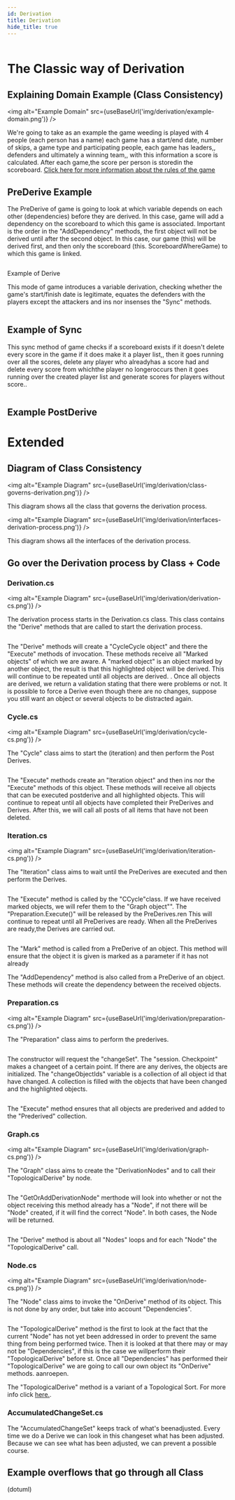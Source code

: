 ```yaml
---
id: Derivation
title: Derivation
hide_title: true
---
```



<Header title="How Derivation works in Allors v2"></Header>

# The Classic way of Derivation

## Explaining Domain Example (Class Consistency)

<img alt="Example Domain" src={useBaseUrl('img/derivation/example-domain.png')} />

We're going to take as an example the game weeding is played with 4 people (each person has a name) each game has a start/end date, number of skips, a game type and participating people, each game has leaders,, defenders and ultimately a winning team,, with this information a score is calculated. After each game,the score per person is storedin the scoreboard. [Click here for more information about the rules of the game](https://wikipedia.org/wiki/Colour_whist)

## PreDerive Example

The PreDerive of game is going to look at which variable depends on each other (dependencies) before they are derived. In this case, game will add a dependency on the scoreboard to which this game is associated. Important is the order in the "AddDependency" methods, the first object will not be derived until after the second object. In this case, our game (this) will be derived first, and then only the scoreboard (this. ScoreboardWhereGame) to which this game is linked.

```csharp

```

Example of Derive

This mode of game introduces a variable derivation, checking whether the game's start/finish date is legitimate, equates the defenders with the players except the attackers and ins nor insenses the "Sync" methods.

```csharp

```

## Example of Sync

This sync method of game checks if a scoreboard exists if it doesn't delete every score in the game if it does make it a player list,, then it goes running over all the scores, delete any player who alreadyhas a score had and delete every score from whichthe player no longeroccurs then it goes running over the created player list and generate scores for players without score..

```csharp

```

##

## Example PostDerive

# Extended

## Diagram of Class Consistency

<img alt="Example Diagram" src={useBaseUrl('img/derivation/class-governs-derivation.png')} />

This diagram shows all the class that governs the derivation process.

<img alt="Example Diagram" src={useBaseUrl('img/derivation/interfaces-derivation-process.png')} />

This diagram shows all the interfaces of the derivation process.

## Go over the Derivation process by Class + Code

### Derivation.cs

<img alt="Example Diagram" src={useBaseUrl('img/derivation/derivation-cs.png')} />

The derivation process starts in the Derivation.cs class. This class contains the "Derive" methods that are called to start the derivation process.

```csharp

```

The "Derive" methods will create a "CycleCycle object" and there the "Execute" methods of invocation. These methods receive all "Marked objects" of which we are aware. A "marked object" is an object marked by another object, the result is that this highlighted object will be derived. This will continue to be repeated until all objects are derived. . Once all objects are derived, we return a validation stating that there were problems or not. It is possible to force a Derive even though there are no changes, suppose you still want an object or several objects to be distracted again.

### Cycle.cs

<img alt="Example Diagram" src={useBaseUrl('img/derivation/cycle-cs.png')} />

The "Cycle" class aims to start the (iteration) and then perform the Post Derives.

```csharp

```

The "Execute" methods create an "Iteration object" and then ins nor the "Execute" methods of this object. These methods will receive all objects that can be executed postderive and all highlighted objects. This will continue to repeat until all objects have completed their PreDerives and Derives. After this, we will call all posts of all items that have not been deleted.

### Iteration.cs

<img alt="Example Diagram" src={useBaseUrl('img/derivation/iteration-cs.png')} />

The "Iteration" class aims to wait until the PreDerives are executed and then perform the Derives.

```csharp

```

The "Execute" method is called by the "CCycle"class. If we have received marked objects, we will refer them to the "Graph object"". The "Preparation.Execute()" will be released by the PreDerives.ren This will continue to repeat until all PreDerives are ready. When all the PreDerives are ready,the Derives are carried out.

```csharp

```

The "Mark" method is called from a PreDerive of an object. This method will ensure that the object it is given is marked as a parameter if it has not already

The "AddDependency" method is also called from a PreDerive of an object. These methods will create the dependency between the received objects.

### Preparation.cs

<img alt="Example Diagram" src={useBaseUrl('img/derivation/preparation-cs.png')} />

The "Preparation" class aims to perform the prederives.

```csharp

```

The constructor will request the "changeSet". The "session. Checkpoint" makes a changeet of a certain point. If there are any derives, the objects are initialized. The "changeObjectIds" variable is a collection of all object id that have changed. A collection is filled with the objects that have been changed and the highlighted objects.

```csharp

```

The "Execute" method ensures that all objects are prederived and added to the "Prederived" collection.

### Graph.cs

<img alt="Example Diagram" src={useBaseUrl('img/derivation/graph-cs.png')} />

The "Graph" class aims to create the "DerivationNodes" and to call their "TopologicalDerive" by node.

```csharp

```

The "GetOrAddDerivationNode" merthode will look into whether or not the object receiving this method already has a "Node", if not there will be "Node" created, if it will find the correct "Node". In both cases, the Node will be returned.

```csharp

```

The "Derive" method is about all "Nodes" loops and for each "Node" the "TopologicalDerive" call.

### Node.cs

<img alt="Example Diagram" src={useBaseUrl('img/derivation/node-cs.png')} />

The "Node" class aims to invoke the "OnDerive" method of its object. This is not done by any order, but take into account "Dependencies".

```csharp

```

The "TopologicalDerive" method is the first to look at the fact that the current "Node" has not yet been addressed in order to prevent the same thing from being performed twice. Then it is looked at that there may or may not be "Dependencies", if this is the case we willperform their "TopologicalDerive" before st. Once all "Dependencies" has performed their "TopologicalDerive" we are going to call our own object its "OnDerive" methods. aanroepen.

The "TopologicalDerive" method is a variant of a Topological Sort. For more info click [here.](https://en.wikipedia.org/wiki/Topological_sorting#Kahn's_algorithm).

### AccumulatedChangeSet.cs

The "AccumulatedChangeSet" keeps track of what's beenadjusted. Every time we do a Derive we can look in this changeset what has been adjusted. Because we can see what has been adjusted, we can prevent a possible course.

## Example overflows that go through all Class

(dotuml)